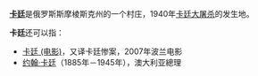 '''[[卡廷|卡廷]]'''是俄罗斯斯摩棱斯克州的一个村庄，1940年[[卡廷大屠杀|卡廷大屠杀]]的发生地。

'''卡廷'''还可以指：
*[[卡廷_(电影)|卡廷 (电影)]]，又译卡廷惨案，2007年波兰电影
*[[约翰·卡廷|约翰·卡廷]]（1885年－1945年），澳大利亚總理

{{disambig|H|Cat=二字译名消歧义}}